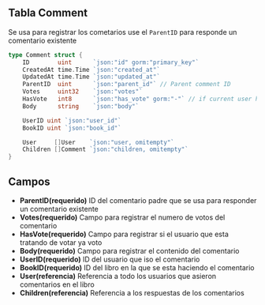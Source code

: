## Tabla Comment
Se usa para registrar los cometarios use el `ParentID` para responde un comentario existente

```go
type Comment struct {
	ID        uint      `json:"id" gorm:"primary_key"`
	CreatedAt time.Time `json:"created_at"`
	UpdatedAt time.Time `json:"updated_at"`
	ParentID  uint      `json:"parent_id"` // Parent comment ID
	Votes     uint32    `json:"votes"`
	HasVote   int8      `json:"has_vote" gorm:"-"` // if current user has vote
	Body      string    `json:"body"`

	UserID uint `json:"user_id"`
	BookID uint `json:"book_id"`

	User     []User    `json:"user, omitempty"`
	Children []Comment `json:"children, omitempty"`
}
```

## Campos
- **ParentID(requerido)** ID del comentario padre que se usa para responder un comentario existente
- **Votes(requerido)** Campo para registrar el numero de votos del comentario
- **HasVote(requerido)** Campo para registrar si el usuario que esta tratando de votar ya voto
- **Body(requerido)** Campo para registrar el contenido del comentario
- **UserID(requerido)** ID del usuario que iso el comentario
- **BookID(requerido)** ID del libro en la que se esta haciendo el comentario
- **User(referencia)** Referencia a todo los usuarios que asieron comentarios en el libro
- **Children(referencia)** Referencia a los respuestas de los comentarios